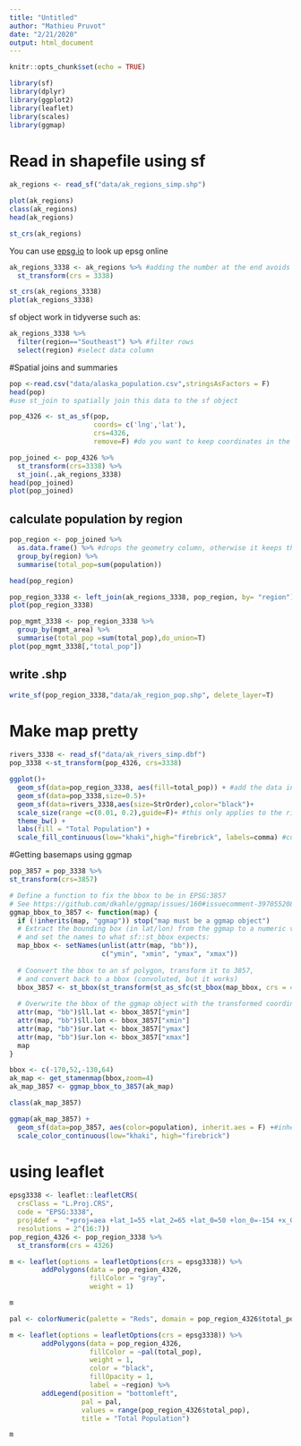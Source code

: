```yaml
---
title: "Untitled"
author: "Mathieu Pruvot"
date: "2/21/2020"
output: html_document
---
```


```r
knitr::opts_chunk$set(echo = TRUE)
```

```r
library(sf)
library(dplyr)
library(ggplot2)
library(leaflet)
library(scales)
library(ggmap)
```
# Read in shapefile using sf
```r

ak_regions <- read_sf("data/ak_regions_simp.shp")

plot(ak_regions)  
class(ak_regions)  
head(ak_regions)

st_crs(ak_regions)
```
You can use [epsg.io](http://epsg.io/) to look up epsg online

```r
ak_regions_3338 <- ak_regions %>% #adding the number at the end avoids having to check st_crs all the time
  st_transform(crs = 3338)

st_crs(ak_regions_3338)
plot(ak_regions_3338)
```
sf object work in tidyverse such as:
```r
ak_regions_3338 %>% 
  filter(region=="Southeast") %>% #filter rows
  select(region) #select data column
```

#Spatial joins and summaries

```r
pop <-read.csv("data/alaska_population.csv",stringsAsFactors = F)
head(pop)
#use st_join to spatially join this data to the sf object

pop_4326 <- st_as_sf(pop,
                     coords= c('lng','lat'),
                     crs=4326,
                     remove=F) #do you want to keep coordinates in the data table?
```
```r
pop_joined <- pop_4326 %>% 
  st_transform(crs=3338) %>% 
  st_join(.,ak_regions_3338)
head(pop_joined)
plot(pop_joined)
```
## calculate population by region

```r
pop_region <- pop_joined %>% 
  as.data.frame() %>% #drops the geometry column, otherwise it keeps the object as grouped points
  group_by(region) %>% 
  summarise(total_pop=sum(population))

head(pop_region)
```

```r
pop_region_3338 <- left_join(ak_regions_3338, pop_region, by= "region")
plot(pop_region_3338)
```

```r
pop_mgmt_3338 <- pop_region_3338 %>% 
  group_by(mgmt_area) %>% 
  summarise(total_pop =sum(total_pop),do_union=T)
plot(pop_mgmt_3338[,"total_pop"])
```
## write .shp
```r
write_sf(pop_region_3338,"data/ak_region_pop.shp", delete_layer=T)
```

# Make map pretty
```r
rivers_3338 <- read_sf("data/ak_rivers_simp.dbf")
pop_3338 <-st_transform(pop_4326, crs=3338)
```


```r
ggplot()+
  geom_sf(data=pop_region_3338, aes(fill=total_pop)) + #add the data in the geom call because when creating maps, you add several layers
  geom_sf(data=pop_3338,size=0.5)+
  geom_sf(data=rivers_3338,aes(size=StrOrder),color="black")+
  scale_size(range =c(0.01, 0.2),guide=F)+ #this only applies to the river, if you need several size scales on multiple features, you need another package to handle it, or it will overwrite the first scale_size parameters
  theme_bw() +
  labs(fill = "Total Population") +
  scale_fill_continuous(low="khaki",high="firebrick", labels=comma) #custom color gradient; comma comes from the 'scales' package which convert to a nicer format

```

#Getting basemaps using ggmap


```r
pop_3857 = pop_3338 %>% 
st_transform(crs=3857)
```

```r
# Define a function to fix the bbox to be in EPSG:3857
# See https://github.com/dkahle/ggmap/issues/160#issuecomment-397055208
ggmap_bbox_to_3857 <- function(map) {
  if (!inherits(map, "ggmap")) stop("map must be a ggmap object")
  # Extract the bounding box (in lat/lon) from the ggmap to a numeric vector, 
  # and set the names to what sf::st_bbox expects:
  map_bbox <- setNames(unlist(attr(map, "bb")), 
                       c("ymin", "xmin", "ymax", "xmax"))
  
  # Coonvert the bbox to an sf polygon, transform it to 3857, 
  # and convert back to a bbox (convoluted, but it works)
  bbox_3857 <- st_bbox(st_transform(st_as_sfc(st_bbox(map_bbox, crs = 4326)), 3857))
  
  # Overwrite the bbox of the ggmap object with the transformed coordinates 
  attr(map, "bb")$ll.lat <- bbox_3857["ymin"]
  attr(map, "bb")$ll.lon <- bbox_3857["xmin"]
  attr(map, "bb")$ur.lat <- bbox_3857["ymax"]
  attr(map, "bb")$ur.lon <- bbox_3857["xmax"]
  map
}
```
```r
bbox <- c(-170,52,-130,64)
ak_map <- get_stamenmap(bbox,zoom=4)
ak_map_3857 <- ggmap_bbox_to_3857(ak_map)

class(ak_map_3857)
```

```r
ggmap(ak_map_3857) +
  geom_sf(data=pop_3857, aes(color=population), inherit.aes = F) +#inherit.aes =F avoids bringing aes info from the ggmap call
  scale_color_continuous(low="khaki", high="firebrick")
```

# using leaflet

```r
epsg3338 <- leaflet::leafletCRS(
  crsClass = "L.Proj.CRS",
  code = "EPSG:3338",
  proj4def =  "+proj=aea +lat_1=55 +lat_2=65 +lat_0=50 +lon_0=-154 +x_0=0 +y_0=0 +ellps=GRS80 +towgs84=0,0,0,0,0,0,0 +units=m +no_defs",
  resolutions = 2^(16:7))
pop_region_4326 <- pop_region_3338 %>% 
  st_transform(crs = 4326)
```

```r
m <- leaflet(options = leafletOptions(crs = epsg3338)) %>%
        addPolygons(data = pop_region_4326, 
                    fillColor = "gray",
                    weight = 1)

m
```
```r
pal <- colorNumeric(palette = "Reds", domain = pop_region_4326$total_pop)

m <- leaflet(options = leafletOptions(crs = epsg3338)) %>%
        addPolygons(data = pop_region_4326, 
                    fillColor = ~pal(total_pop),
                    weight = 1,
                    color = "black",
                    fillOpacity = 1,
                    label = ~region) %>% 
        addLegend(position = "bottomleft",
                  pal = pal,
                  values = range(pop_region_4326$total_pop),
                  title = "Total Population")

m
```


